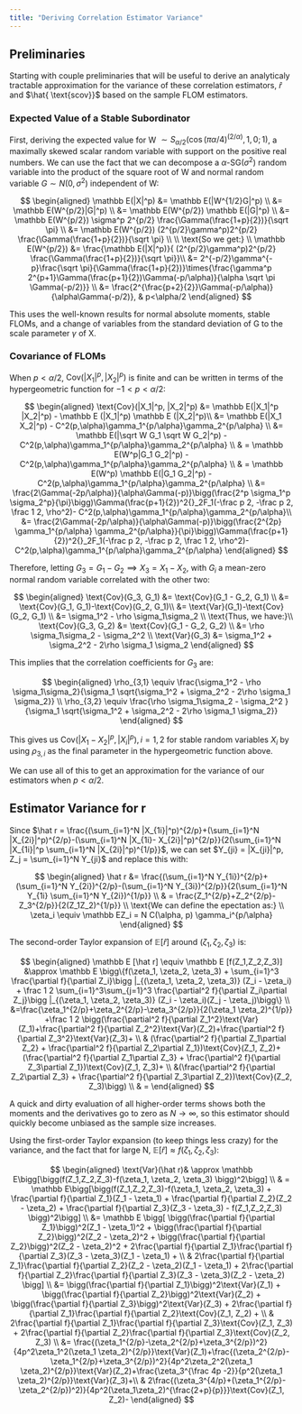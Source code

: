 ```yaml
---
title: "Deriving Correlation Estimator Variance"
---
```


## Preliminaries

Starting with couple preliminaries that will be useful to derive an analyticaly tractable approximation for the variance of these correlation estimators, $\hat r$ and $\hat{ \text{scov}}$ based on the sample FLOM estimators.

### Expected Value of a Stable Subordinator

First, deriving the expected value for W $\sim S_{\alpha/2}(\cos(\pi \alpha/4)^{(2/\alpha)},1, 0;1)$, a maximally skewed scalar random variable with support on the positive real numbers. We can use the fact that we can decompose a $\alpha$-SG($\sigma^2$) random variable into the product of the square root of W and normal random variable $G \sim N(0,\sigma^2)$ independent of W:

$$
\begin{aligned}
\mathbb E(|X|^p) &= \mathbb E(|W^{1/2}G|^p) \\
&= \mathbb E(W^{p/2}|G|^p) \\
&= \mathbb E(W^{p/2}) \mathbb E(|G|^p) \\
&= \mathbb E(W^{p/2}) \sigma^p 2^{p/2} \frac{\Gamma(\frac{1+p}{2})}{\sqrt \pi} \\
&= \mathbb E(W^{p/2}) (2^{p/2}\gamma^p)2^{p/2} \frac{\Gamma(\frac{1+p}{2})}{\sqrt \pi} \\
\\ \text{So we get:} \\
\mathbb E(W^{p/2}) &= \frac{\mathbb E(|X|^p)}{ (2^{p/2}\gamma^p)2^{p/2} \frac{\Gamma(\frac{1+p}{2})}{\sqrt \pi}}\\
&=  2^{-p/2}\gamma^{-p}\frac{\sqrt \pi}{\Gamma(\frac{1+p}{2})}\times{\frac{\gamma^p 2^{p+1}\Gamma(\frac{p+1}{2})\Gamma(-p/\alpha)}{\alpha \sqrt \pi \Gamma(-p/2)}} \\
&= \frac{2^{\frac{p+2}{2}}\Gamma(-p/\alpha)}{\alpha\Gamma(-p/2)}, & p<\alpha/2
\end{aligned}
$$

This uses the well-known results for normal absolute moments, stable FLOMs, and a change of variables from the standard deviation of G to the scale parameter $\gamma$ of X.

### Covariance of FLOMs

When $p<\alpha/2$, $\text{Cov}(|X_1|^p, |X_2|^p)$ is finite and can be written in terms of the hypergeometric function for $-1<p<\alpha/2$:

$$
\begin{aligned}
\text{Cov}(|X_1|^p, |X_2|^p) &= \mathbb E(|X_1|^p |X_2|^p) - \mathbb E (|X_1|^p) \mathbb E (|X_2|^p)\\
&= \mathbb E(|X_1 X_2|^p) - C^2(p,\alpha)\gamma_1^{p/\alpha}\gamma_2^{p/\alpha} \\
&= \mathbb E(|\sqrt W G_1 \sqrt W G_2|^p) - C^2(p,\alpha)\gamma_1^{p/\alpha}\gamma_2^{p/\alpha} \\
& = \mathbb E(W^p|G_1 G_2|^p) - C^2(p,\alpha)\gamma_1^{p/\alpha}\gamma_2^{p/\alpha} \\
& = \mathbb E(W^p) \mathbb E(|G_1 G_2|^p) - C^2(p,\alpha)\gamma_1^{p/\alpha}\gamma_2^{p/\alpha} \\
&= \frac{2\Gamma(-2p/\alpha)}{\alpha\Gamma(-p)}\bigg(\frac{2^p \sigma_1^p \sigma_2^p}{\pi}\bigg)\Gamma(\frac{p+1}{2})^2{}_2F_1(-\frac p 2, -\frac p 2, \frac 1 2, \rho^2)- C^2(p,\alpha)\gamma_1^{p/\alpha}\gamma_2^{p/\alpha}\\
&= \frac{2\Gamma(-2p/\alpha)}{\alpha\Gamma(-p)}\bigg(\frac{2^{2p} \gamma_1^{p/\alpha} \gamma_2^{p/\alpha}}{\pi}\bigg)\Gamma(\frac{p+1}{2})^2{}_2F_1(-\frac p 2, -\frac p 2, \frac 1 2, \rho^2)- C^2(p,\alpha)\gamma_1^{p/\alpha}\gamma_2^{p/\alpha}
\end{aligned}
$$

Therefore, letting $G_3 = G_1-G_2 \implies X_3 = X_1-X_2$, with $G_i$  a mean-zero normal random variable correlated with the other two:

$$
\begin{aligned}
 \text{Cov}(G_3, G_1) &= \text{Cov}(G_1 - G_2, G_1)  \\
&= \text{Cov}(G_1, G_1)-\text{Cov}(G_2, G_1)\\
&= \text{Var}(G_1)-\text{Cov}(G_2, G_1) \\ 
&= \sigma_1^2 - \rho \sigma_1\sigma_2 \\
\text{Thus, we have:}\\
\text{Cov}(G_3, G_2) &= \text{Cov}(G_1 - G_2, G_2) \\
&= \rho \sigma_1\sigma_2 - \sigma_2^2 \\
\text{Var}(G_3) &= \sigma_1^2 + \sigma_2^2 - 2\rho \sigma_1 \sigma_2
\end{aligned}
$$

This implies that the correlation coefficients for $G_3$ are:

$$
\begin{aligned}
\rho_{3,1} \equiv \frac{\sigma_1^2 - \rho \sigma_1\sigma_2}{\sigma_1 \sqrt{\sigma_1^2 + \sigma_2^2 - 2\rho \sigma_1 \sigma_2}} \\
\rho_{3,2} \equiv \frac{\rho \sigma_1\sigma_2 - \sigma_2^2 }{\sigma_1 \sqrt{\sigma_1^2 + \sigma_2^2 - 2\rho \sigma_1 \sigma_2}}
\end{aligned}
$$

This gives us $\text{Cov}(|X_1-X_2|^p, |X_i|^p), i=1,2$ for stable random variables $X_i$ by using $\rho_{3,i}$ as the final parameter in the hypergeometric function above.

We can use all of this to get an approximation for the variance of our estimators when $p<\alpha/2$.

## Estimator Variance for r

Since $\hat r = \frac{(\sum_{i=1}^N |X_{1i}|^p)^{2/p}+(\sum_{i=1}^N |X_{2i}|^p)^{2/p}-(\sum_{i=1}^N |X_{1i}- X_{2i}|^p)^{2/p}}{2(\sum_{i=1}^N |X_{1i}|^p \sum_{i=1}^N |X_{2i}|^p)^{1/p}}$, we can set $Y_{ji} = |X_{ji}|^p, Z_j = \sum_{i=1}^N Y_{ji}$ and replace this with:

$$
\begin{aligned}
\hat r &= \frac{(\sum_{i=1}^N Y_{1i})^{2/p}+(\sum_{i=1}^N Y_{2i})^{2/p}-(\sum_{i=1}^N Y_{3i})^{2/p}}{2(\sum_{i=1}^N Y_{1i} \sum_{i=1}^N Y_{2i})^{1/p}} \\
& = \frac{Z_1^{2/p}+Z_2^{2/p}-Z_3^{2/p}}{2(Z_1Z_2)^{1/p}} \\ 
\text{We can define the epectation as:} \\
\zeta_i \equiv \mathbb EZ_i = N C(\alpha, p) \gamma_i^{p/\alpha}
\end{aligned}
$$



The second-order Taylor expansion of $\mathbb E [\hat r]$ around $(\zeta_1, \zeta_2, \zeta_3)$ is:

$$
\begin{aligned}
\mathbb E [\hat r] \equiv \mathbb E [f(Z_1,Z_2,Z_3)] &\approx \mathbb E \bigg\{f(\zeta_1, \zeta_2, \zeta_3) + \sum_{i=1}^3 \frac{\partial f}{\partial Z_i}\bigg |_{(\zeta_1, \zeta_2, \zeta_3)} (Z_i - \zeta_i) + \frac 1 2 \sum_{i=1}^3\sum_{j=1}^3 \frac{\partial^2 f}{\partial Z_i\partial Z_j}\bigg |_{(\zeta_1, \zeta_2, \zeta_3)} (Z_i - \zeta_i)(Z_j - \zeta_j)\bigg\} \\
&=\frac{\zeta_1^{2/p}+\zeta_2^{2/p}-\zeta_3^{2/p}}{2(\zeta_1 \zeta_2)^{1/p}} +\frac 1 2 \bigg(\frac{\partial^2 f}{\partial Z_1^2}\text{Var}(Z_1)+\frac{\partial^2 f}{\partial Z_2^2}\text{Var}(Z_2)+\frac{\partial^2 f}{\partial Z_3^2}\text{Var}(Z_3)+ \\ & (\frac{\partial^2 f}{\partial Z_1\partial Z_2} + \frac{\partial^2 f}{\partial Z_2\partial Z_1})\text{Cov}(Z_1, Z_2)+(\frac{\partial^2 f}{\partial Z_1\partial Z_3} + \frac{\partial^2 f}{\partial Z_3\partial Z_1})\text{Cov}(Z_1, Z_3)+ \\ &(\frac{\partial^2 f}{\partial Z_2\partial Z_3} + \frac{\partial^2 f}{\partial Z_3\partial Z_2})\text{Cov}(Z_2, Z_3)\bigg) \\
& = 
\end{aligned}
$$

A quick and dirty evaluation of all higher-order terms shows both the moments and the derivatives go to zero as $N \rightarrow \infty$, so this estimator should quickly become unbiased as the sample size increases.

Using the first-order Taylor expansion (to keep things less crazy) for the variance, and the fact that for large N, $\mathbb E[\hat r] \approx f(\zeta_1, \zeta_2, \zeta_3)$:

$$
\begin{aligned}
\text{Var}(\hat r)& \approx \mathbb E\bigg[\bigg(f(Z_1,Z_2,Z_3)-f(\zeta_1, \zeta_2, \zeta_3) \bigg)^2\bigg]
 \\ &
= \mathbb E\bigg[\bigg(f(Z_1,Z_2,Z_3)-f(\zeta_1, \zeta_2, \zeta_3) + \frac{\partial f}{\partial Z_1}(Z_1 - \zeta_1) + \frac{\partial f}{\partial Z_2}(Z_2 - \zeta_2) +
\frac{\partial f}{\partial Z_3}(Z_3 - \zeta_3) - f(Z_1,Z_2,Z_3)
\bigg)^2\bigg] \\ 
&= \mathbb E \bigg[
    \bigg(\frac{\partial f}{\partial Z_1}\bigg)^2(Z_1 - \zeta_1)^2 +
    \bigg(\frac{\partial f}{\partial Z_2}\bigg)^2(Z_2 - \zeta_2)^2 +
    \bigg(\frac{\partial f}{\partial Z_2}\bigg)^2(Z_2 - \zeta_2)^2 +
    2\frac{\partial f}{\partial Z_1}\frac{\partial f}{\partial Z_3}(Z_3 - \zeta_3)(Z_1 - \zeta_1) + \\ &
    2\frac{\partial f}{\partial Z_1}\frac{\partial f}{\partial Z_2}(Z_2 - \zeta_2)(Z_1 - \zeta_1) +  2\frac{\partial f}{\partial Z_2}\frac{\partial f}{\partial Z_3}(Z_3 - \zeta_3)(Z_2 - \zeta_2)
    \bigg] \\ 
    &= \bigg(\frac{\partial f}{\partial Z_1}\bigg)^2\text{Var}(Z_1) +
    \bigg(\frac{\partial f}{\partial Z_2}\bigg)^2\text{Var}(Z_2) +
    \bigg(\frac{\partial f}{\partial Z_3}\bigg)^2\text{Var}(Z_3) +
    2\frac{\partial f}{\partial Z_1}\frac{\partial f}{\partial Z_2}\text{Cov}(Z_1, Z_2) + \\ &
     2\frac{\partial f}{\partial Z_1}\frac{\partial f}{\partial Z_3}\text{Cov}(Z_1, Z_3) +  2\frac{\partial f}{\partial Z_2}\frac{\partial f}{\partial Z_3}\text{Cov}(Z_2, Z_3) \\
&= \frac{(\zeta_1^{2/p}-\zeta_2^{2/p}+\zeta_3^{2/p})^2}{4p^2\zeta_1^2(\zeta_1 \zeta_2)^{2/p}}\text{Var}(Z_1)+\frac{(\zeta_2^{2/p}-\zeta_1^{2/p}+\zeta_3^{2/p})^2}{4p^2\zeta_2^2(\zeta_1 \zeta_2)^{2/p}}\text{Var}(Z_2)+\frac{\zeta_3^{\frac 4p -2}}{p^2(\zeta_1 \zeta_2)^{2/p}}\text{Var}(Z_3)+\\ & 
2\frac{(\zeta_3^{4/p}+(\zeta_1^{2/p}-\zeta_2^{2/p})^2)}{4p^2(\zeta_1\zeta_2)^{\frac{2+p}{p}}}\text{Cov}(Z_1, Z_2)-
\end{aligned}
$$